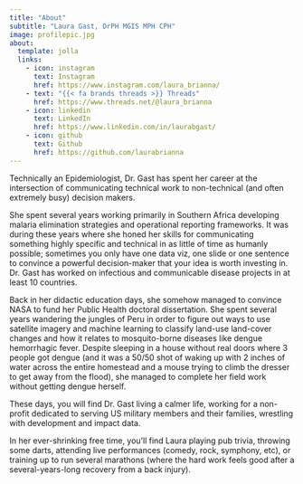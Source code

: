```yaml
---
title: "About"
subtitle: "Laura Gast, DrPH MGIS MPH CPH"
image: profilepic.jpg
about:
  template: jolla
  links:
    - icon: instagram
      text: Instagram
      href: https://www.instagram.com/laura_brianna/
    - text: "{{< fa brands threads >}} Threads"
      href: https://www.threads.net/@laura_brianna
    - icon: linkedin
      text: LinkedIn
      href: https://www.linkedin.com/in/laurabgast/
    - icon: github
      text: Github
      href: https://github.com/laurabrianna
---
```


Technically an Epidemiologist, Dr. Gast has spent her career at the intersection of communicating technical work to non-technical (and often extremely busy) decision makers.

She spent several years working primarily in Southern Africa developing malaria elimination strategies and operational reporting frameworks. It was during these years where she honed her skills for communicating something highly specific and technical in as little of time as humanly possible; sometimes you only have one data viz, one slide or one sentence to convince a powerful decision-maker that your idea is worth investing in. Dr. Gast has worked on infectious and communicable disease projects in at least 10 countries.

Back in her didactic education days, she somehow managed to convince NASA to fund her Public Health doctoral dissertation. She spent several years wandering the jungles of Peru in order to figure out ways to use satellite imagery and machine learning to classify land-use land-cover changes and how it relates to mosquito-borne diseases like dengue hemorrhagic fever. Despite sleeping in a house without real doors where 3 people got dengue (and it was a 50/50 shot of waking up with 2 inches of water across the entire homestead and a mouse trying to climb the dresser to get away from the flood), she managed to complete her field work without getting dengue herself.

These days, you will find Dr. Gast living a calmer life, working for a non-profit dedicated to serving US military members and their families, wrestling with development and impact data.

In her ever-shrinking free time, you'll find Laura playing pub trivia, throwing some darts, attending live performances (comedy, rock, symphony, etc), or training up to run several marathons (where the hard work feels good after a several-years-long recovery from a back injury).
